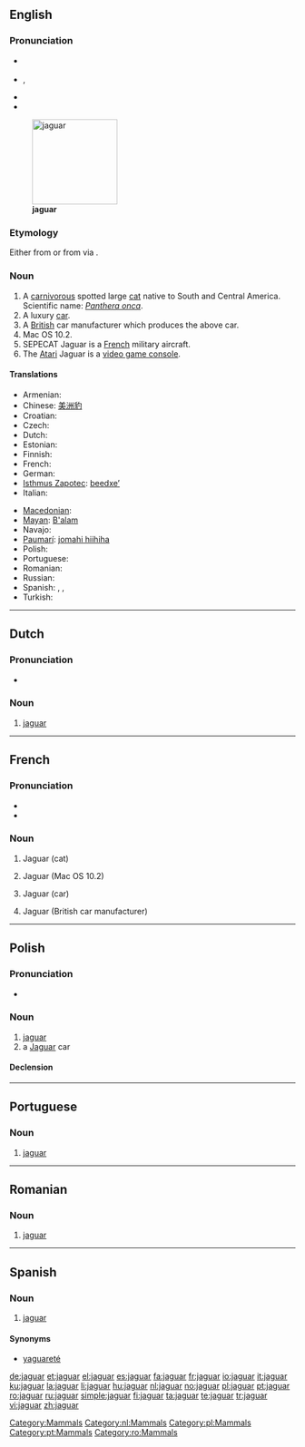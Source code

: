 {{also|Jaguar}}
==English==
{{wikipedia}}

===Pronunciation===
* {{a|RP}} {{IPA|/ˈdʒæɡjuːə/}}
* {{a|US}} {{IPA|/ˈdʒæɡwɑr/}},  {{SAMPA|/"dZ{%gwAr\/|/"dZ{gju%Ar\/}}
* {{audio|en-us-jaguar.ogg|Audio (US)}}
* {{audio|en-uk-jaguar.ogg|Audio (UK)}}

[[File:Onça pintada.jpg|thumb|right|150px|'''jaguar''']]

===Etymology===
Either from {{etyl|gn}} {{term|jaguarete|lang=gn}} or from {{etyl|tpw}} via {{etyl|pt}}.

===Noun===
{{en-noun}}

# A [[carnivorous]] spotted large [[cat]] native to South and Central America. Scientific name: ''[[Panthera onca]]''.
# A luxury [[car]].
# A [[British]] car manufacturer which produces the above car.
# Mac OS 10.2.
# SEPECAT Jaguar is a [[French]] military aircraft.
# The [[Atari]] Jaguar is a [[video game console]].

====Translations====
{{trans-top|''Panthera onca''}}
* Armenian: {{t-|hy|յագուար|tr=yaguar}}
* Chinese: [[美洲豹]]
* Croatian: {{t-|hr|Jaguar}}
* Czech: {{t|cs|jaguár|m}}
* Dutch: {{t+|nl|jaguar|m}}
* Estonian: {{t|et|jaaguar}}
* Finnish: {{t+|fi|jaguaari}}
* French: {{t+|fr|jaguar|m}}
* German: {{t-|de|Jaguar|m}}
* [[Isthmus Zapotec]]: [[beedxeʼ]]
* Italian: {{t+|it|giaguaro}}
{{trans-mid}}
* [[Macedonian]]: {{t|mk|јагуар|m}}
* [[Mayan]]: [[B'alam]]
* Navajo: {{tø|nv|shádiʼááhdę́ę́ʼ náshdóítsoh łikizhígíí}}
* [[Paumarí]]: [[jomahi hiihiha]] {{f}}
* Polish: {{t+|pl|jaguar|m}}
* Portuguese: {{t+|pt|jaguar|m}}
* Romanian: {{t+|ro|jaguar|m}}
* Russian: {{t+|ru|ягуар|m|tr=jaguár}}
* Spanish: {{t+|es|jaguar|m}}, {{t+|es|tigre|m}} {{qualifier|Bolivia|Colombia|Venezuela|especially rural usage}}, {{t+|es|yaguareté|m}} {{qualifier|Argentina|Paraguay}}
* Turkish: {{t+|tr|jaguar}}
{{trans-bottom}}

[[Category:Mammals]]

----

==Dutch==

===Pronunciation===
* {{audio|Nl-jaguar.ogg|audio}}

===Noun===
{{infl|nl|noun|g=m|plural|jaguars}}

# [[#English|jaguar]]

[[Category:nl:Mammals]]

----

==French==

===Pronunciation===
* {{IPA|/ʒa.gwaʁ/|lang=fr}}
* {{audio|Fr-jaguar-fr-Paris.ogg|Audio (FR)}}

===Noun===
{{fr-noun|mf}}

# {{context|masculine}} Jaguar (cat)
# {{context|masculine}} Jaguar (Mac OS 10.2)
# {{context|feminine}} Jaguar (car)
# {{context|feminine}} Jaguar (British car manufacturer)

----

==Polish==

===Pronunciation===
* {{IPA|[jaˈguar]|lang=pl}}

===Noun===
{{infl|pl|noun|g=m}}

# [[#English|jaguar]] {{qualifier|Panthera onca}}
# a [[Jaguar]] car

====Declension====
{{pl-decl-noun
|jaguar|jaguary
|jaguara|jaguarów
|jaguarowi|jaguarom
|jaguara|jaguary
|jaguarem|jaguarami
|jaguarze|jaguarach
|jaguarze|jaguary
}}

[[Category:pl:Mammals]]

----

==Portuguese==

===Noun===
{{infl|pt|noun|g=m}}

# [[#English|jaguar]]

[[Category:pt:Mammals]]

----

==Romanian==

===Noun===
{{infl|ro|noun|g=m}}

# [[#English|jaguar]]

[[Category:ro:Mammals]]

----

==Spanish==

===Noun===
{{es-noun-m|pl=jaguares}}

# [[#English|jaguar]] {{qualifier|Panthera onca}}

====Synonyms====
* [[yaguareté]]

[[de:jaguar]]
[[et:jaguar]]
[[el:jaguar]]
[[es:jaguar]]
[[fa:jaguar]]
[[fr:jaguar]]
[[io:jaguar]]
[[it:jaguar]]
[[ku:jaguar]]
[[la:jaguar]]
[[li:jaguar]]
[[hu:jaguar]]
[[nl:jaguar]]
[[no:jaguar]]
[[pl:jaguar]]
[[pt:jaguar]]
[[ro:jaguar]]
[[ru:jaguar]]
[[simple:jaguar]]
[[fi:jaguar]]
[[ta:jaguar]]
[[te:jaguar]]
[[tr:jaguar]]
[[vi:jaguar]]
[[zh:jaguar]]